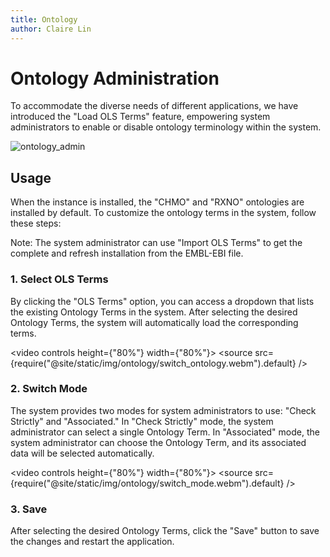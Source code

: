 ```yaml
---
title: Ontology
author: Claire Lin
---
```


# Ontology Administration

To accommodate the diverse needs of different applications, we have introduced the "Load OLS Terms" feature, empowering system administrators to enable or disable ontology terminology within the system.

![ontology_admin](/img/ontology/ontology_admin.png)

## Usage

When the instance is installed, the "CHMO" and "RXNO" ontologies are installed by default. To customize the ontology terms in the system, follow these steps:

Note: The system administrator can use "Import OLS Terms" to get the complete and refresh installation from the EMBL-EBI file.

### 1. Select OLS Terms

By clicking the "OLS Terms" option, you can access a dropdown that lists the existing Ontology Terms in the system. After selecting the desired Ontology Terms, the system will automatically load the corresponding terms.

<video controls height={"80%"} width={"80%"}>
  <source
    src={require("@site/static/img/ontology/switch_ontology.webm").default}
  />
</video>

### 2. Switch Mode

The system provides two modes for system administrators to use: "Check Strictly" and "Associated." In "Check Strictly" mode, the system administrator can select a single Ontology Term. In "Associated" mode, the system administrator can choose the Ontology Term, and its associated data will be selected automatically.

<video controls height={"80%"} width={"80%"}>
  <source src={require("@site/static/img/ontology/switch_mode.webm").default} />
</video>

### 3. Save

After selecting the desired Ontology Terms, click the "Save" button to save the changes and restart the application.
